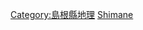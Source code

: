 {{日本行政區劃分類導航|島嶼}}
{{commonscat|Islands of Shimane prefecture}}

[[Category:島根縣地理|Category:島根縣地理]]
[[Category:日本各都道府縣島嶼|Shimane]]